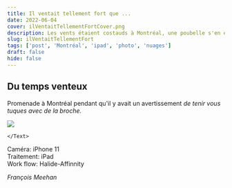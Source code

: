 ```yaml
---
title: Il ventait tellement fort que ...
date: 2022-06-04
cover: ilVentaitTellementFortCover.png
description: Les vents étaient costauds à Montréal, une poubelle s'en est rendue compte.
slug: ilVentaitTellementFort
tags: ['post', 'Montréal', 'ipad', 'photo', 'nuages']
draft: false
hide: false
---
```


## Du temps venteux

Promenade à Montréal pendant qu'il y avait un avertissement *de tenir vous tuques avec de la broche.*


<Flex>
  <Card width={[ 256, 320 ]} mx='auto'>
    <Image src='ilVentaitTellementFort.png'/>
    <Text>
      
    </Text>
  </Card>
</Flex>


Caméra: iPhone 11 <br/>
Traitement: iPad <br/>
Work flow: Halide-Affinnity <br/>

*François Meehan*